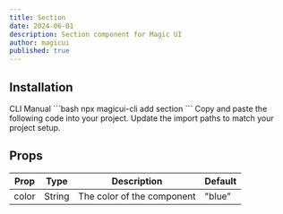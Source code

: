 ```yaml
---
title: Section
date: 2024-06-01
description: Section component for Magic UI
author: magicui
published: true
---
```


<ComponentPreview name="section-demo" />

## Installation

<Tabs defaultValue="cli">
  <TabsList>
    <TabsTrigger value="cli">CLI</TabsTrigger>
    <TabsTrigger value="manual">Manual</TabsTrigger>
  </TabsList>
  <TabsContent value="cli">```bash npx magicui-cli add section ```</TabsContent>
  <TabsContent value="manual">
    <Steps>
      <Step>Copy and paste the following code into your project.</Step>
      <ComponentSource name="section" />
      <Step>Update the import paths to match your project setup.</Step>
    </Steps>
  </TabsContent>
</Tabs>

<ComponentSource name="section" />

## Props

| Prop  | Type   | Description                | Default |
| ----- | ------ | -------------------------- | ------- |
| color | String | The color of the component | "blue"  |
